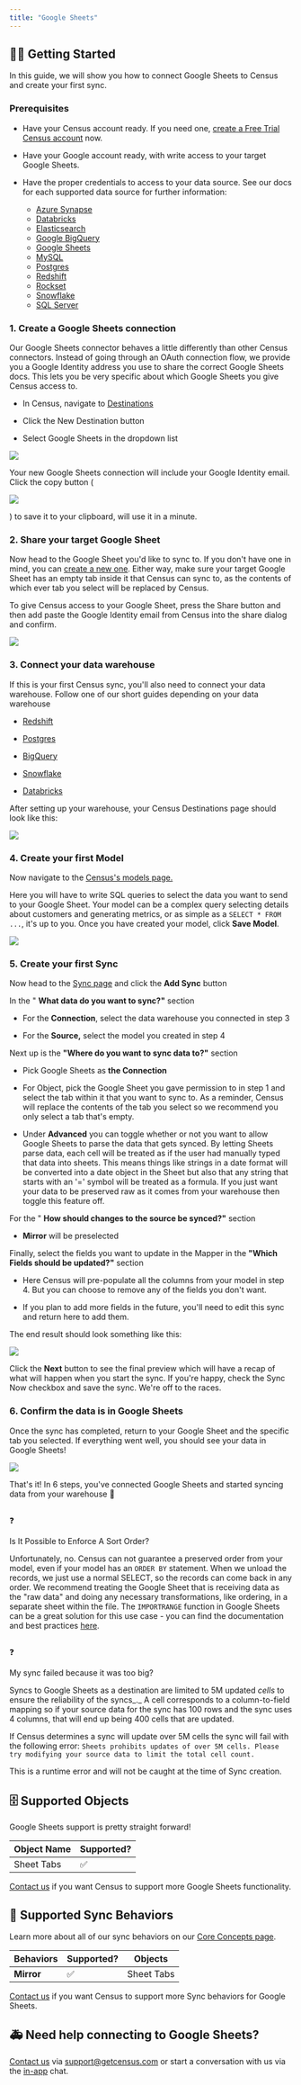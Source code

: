 ```yaml
---
title: "Google Sheets"
---
```


## 🏃‍♀️ Getting Started

In this guide, we will show you how to connect Google Sheets to Census and create your first sync.

### Prerequisites

* Have your Census account ready. If you need one, [create a Free Trial Census account](https://app.getcensus.com/) now.

* Have your Google account ready, with write access to your target Google Sheets.

* Have the proper credentials to access to your data source. See our docs for each supported data source for further information:  
   * [Azure Synapse](/sources/azure-synapse)  
   * [Databricks](https://docs.getcensus.com/sources/databricks)  
   * [Elasticsearch](https://docs.getcensus.com/sources/elasticsearch)  
   * [Google BigQuery](https://docs.getcensus.com/sources/google-bigquery)  
   * [Google Sheets](https://docs.getcensus.com/sources/google-sheets)  
   * [MySQL](https://docs.getcensus.com/sources/mysql)  
   * [Postgres](https://docs.getcensus.com/sources/postgres)  
   * [Redshift](https://docs.getcensus.com/sources/redshift)  
   * [Rockset](https://docs.getcensus.com/sources/rockset)  
   * [Snowflake](https://docs.getcensus.com/sources/snowflake)  
   * [SQL Server](https://docs.getcensus.com/sources/sql-server)

### 1\. Create a Google Sheets connection

Our Google Sheets connector behaves a little differently than other Census connectors. Instead of going through an OAuth connection flow, we provide you a Google Identity address you use to share the correct Google Sheets docs. This lets you be very specific about which Google Sheets you give Census access to.

* In Census, navigate to [Destinations](https://app.getcensus.com/destinations)

* Click the New Destination button

* Select Google Sheets in the dropdown list

![](/images/destinations/screely-1622879441941.png)

Your new Google Sheets connection will include your Google Identity email. Click the copy button (

![](/images/destinations/copy-solid.svg)

) to save it to your clipboard, will use it in a minute.

### 2\. Share your target Google Sheet

Now head to the Google Sheet you'd like to sync to. If you don't have one in mind, you can [create a new one](https://sheets.new). Either way, make sure your target Google Sheet has an empty tab inside it that Census can sync to, as the contents of which ever tab you select will be replaced by Census.

To give Census access to your Google Sheet, press the Share button and then add paste the Google Identity email from Census into the share dialog and confirm.

![](/images/destinations/screely-1622879521880.png)

### 3\. Connect your data warehouse

If this is your first Census sync, you'll also need to connect your data warehouse. Follow one of our short guides depending on your data warehouse

* [Redshift](https://help.getcensus.com/article/10-configuring-redshift-postgresql-access)

* [Postgres](https://help.getcensus.com/article/10-configuring-redshift-postgresql-access)

* [BigQuery](https://help.getcensus.com/article/21-configuring-bigquery-access)

* [Snowflake](https://help.getcensus.com/article/8-configuring-snowflake-access)

* [Databricks](/sources/databricks)

After setting up your warehouse, your Census Destinations page should look like this:

![](/images/destinations/screely-1622879500415.png)

### 4\. Create your first Model

Now navigate to the [Census's models page.](https://app.getcensus.com/models)

Here you will have to write SQL queries to select the data you want to send to your Google Sheet. Your model can be a complex query selecting details about customers and generating metrics, or as simple as a `SELECT * FROM ...`, it's up to you. Once you have created your model, click **Save Model**.

![](/images/destinations)

### 5\. Create your first Sync

Now head to the [Sync page](https://app.getcensus.com/syncs) and click the **Add Sync** button

In the " **What data do you want to sync?"** section

* For the **Connection**, select the data warehouse you connected in step 3

* For the **Source,** select the model you created in step 4

Next up is the **"Where do you want to sync data to?"** section

* Pick Google Sheets as **the Connection**

* For Object, pick the Google Sheet you gave permission to in step 1 and select the tab within it that you want to sync to. As a reminder, Census will replace the contents of the tab you select so we recommend you only select a tab that's empty.

* Under **Advanced** you can toggle whether or not you want to allow Google Sheets to parse the data that gets synced. By letting Sheets parse data, each cell will be treated as if the user had manually typed that data into sheets. This means things like strings in a date format will be converted into a date object in the Sheet but also that any string that starts with an '=' symbol will be treated as a formula. If you just want your data to be preserved raw as it comes from your warehouse then toggle this feature off.

For the " **How should changes to the source be synced?"** section

* **Mirror** will be preselected

Finally, select the fields you want to update in the Mapper in the **"Which Fields should be updated?"** section

* Here Census will pre-populate all the columns from your model in step 4\. But you can choose to remove any of the fields you don't want.

* If you plan to add more fields in the future, you'll need to edit this sync and return here to add them.

The end result should look something like this:

![](/images/destinations/screely-1622879533777.png)

Click the **Next** button to see the final preview which will have a recap of what will happen when you start the sync. If you're happy, check the Sync Now checkbox and save the sync. We're off to the races.

### 6\. Confirm the data is in Google Sheets

Once the sync has completed, return to your Google Sheet and the specific tab you selected. If everything went well, you should see your data in Google Sheets!

![](/images/destinations/screely-1622879545045.png)

That's it! In 6 steps, you've connected Google Sheets and started syncing data from your warehouse 🎉

## 

❓

Is It Possible to Enforce A Sort Order?

Unfortunately, no. Census can not guarantee a preserved order from your model, even if your model has an `ORDER BY` statement. When we unload the records, we just use a normal SELECT, so the records can come back in any order. We recommend treating the Google Sheet that is receiving data as the "raw data" and doing any necessary transformations, like ordering, in a separate sheet within the file. The `IMPORTRANGE` function in Google Sheets can be a great solution for this use case - you can find the documentation and best practices [here](https://support.google.com/docs/answer/3093340).

## 

❓

My sync failed because it was too big?

Syncs to Google Sheets as a destination are limited to 5M updated _cells_ to ensure the reliability of the syncs\_.\_ A cell corresponds to a column-to-field mapping so if your source data for the sync has 100 rows and the sync uses 4 columns, that will end up being 400 cells that are updated.

If Census determines a sync will update over 5M cells the sync will fail with the following error: `Sheets prohibits updates of over 5M cells. Please try modifying your source data to limit the total cell count.`

This is a runtime error and will not be caught at the time of Sync creation.

## 🗄 Supported Objects

Google Sheets support is pretty straight forward!

| **Object Name** | **Supported?** |
| --------------- | -------------- |
| Sheet Tabs      | ✅              |

[Contact us](mailto:support@getcensus.com) if you want Census to support more Google Sheets functionality.

## 🔄 Supported Sync Behaviors

Learn more about all of our sync behaviors on our [Core Concepts page](/basics/core-concept#the-different-sync-behaviors).

| **Behaviors** | **Supported?** | **Objects** |
| ------------- | -------------- | ----------- |
| **Mirror**    | ✅              | Sheet Tabs  |

[Contact us](mailto:support@getcensus.com) if you want Census to support more Sync behaviors for Google Sheets.

## 🚑 Need help connecting to Google Sheets?

[Contact us](mailto:support@getcensus.com) via support@getcensus.com or start a conversation with us via the [in-app](https://app.getcensus.com) chat.